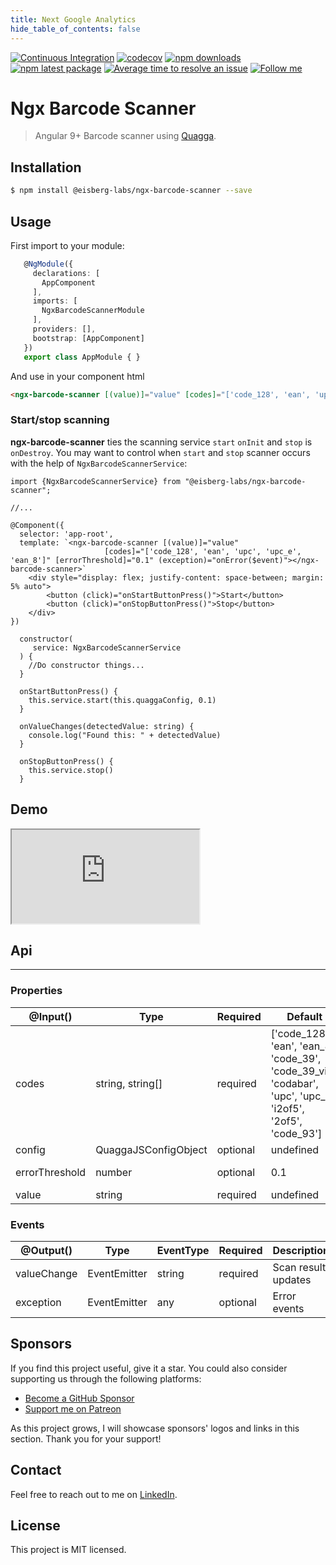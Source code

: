 ```yaml
---
title: Next Google Analytics
hide_table_of_contents: false
---
```


[![Continuous Integration](https://github.com/eisberg-labs/ngx-barcode-scanner/actions/workflows/ci.yml/badge.svg)](https://github.com/eisberg-labs/ngx-barcode-scanner/actions/workflows/ci.yml)
[![codecov](https://codecov.io/gh/eisberg-labs/ngx-barcode-scanner/branch/master/graph/badge.svg?token=GQCS6ZEVU3)](https://codecov.io/gh/eisberg-labs/ngx-barcode-scanner)
[![npm downloads](https://img.shields.io/npm/dm/@eisberg-labs/ngx-barcode-scanner.svg)](https://www.npmjs.com/package/@eisberg-labs/ngx-barcode-scanner)
[![npm latest package](https://img.shields.io/npm/v/@eisberg-labs/ngx-barcode-scanner/latest.svg)](https://www.npmjs.com/package/@eisberg-labs/ngx-barcode-scanner)
[![Average time to resolve an issue](https://isitmaintained.com/badge/resolution/eisberg-labs/ngx-barcode-scanner.svg)](https://isitmaintained.com/project/eisberg-labs/ngx-barcode-scanner 'Average time to resolve an issue')
[![Follow me](https://img.shields.io/badge/LinkedIn-0077B5?style=for-the-badge&logo=linkedin&logoColor=white)](https://www.linkedin.com/in/anamarjanica/)

# Ngx Barcode Scanner
> Angular 9+ Barcode scanner using [Quagga](https://github.com/ericblade/quagga2).

## Installation

```sh
$ npm install @eisberg-labs/ngx-barcode-scanner --save
```

## Usage
First import to your module:
```typescript
   @NgModule({
     declarations: [
       AppComponent
     ],
     imports: [
       NgxBarcodeScannerModule
     ],
     providers: [],
     bootstrap: [AppComponent]
   })
   export class AppModule { }

```
And use in your component html
```html
<ngx-barcode-scanner [(value)]="value" [codes]="['code_128', 'ean', 'upc', 'upc_e', 'ean_8']" [errorThreshold]="0.1" (exception)="onError($event)"></ngx-barcode-scanner>
```
### Start/stop scanning
**ngx-barcode-scanner** ties the scanning service `start` `onInit` and `stop` is `onDestroy`. You may want to control when `start` and `stop` scanner occurs with the help of `NgxBarcodeScannerService`:
```
import {NgxBarcodeScannerService} from "@eisberg-labs/ngx-barcode-scanner";

//...

@Component({
  selector: 'app-root',
  template: `<ngx-barcode-scanner [(value)]="value"
                     [codes]="['code_128', 'ean', 'upc', 'upc_e', 'ean_8']" [errorThreshold]="0.1" (exception)="onError($event)"></ngx-barcode-scanner>`
    <div style="display: flex; justify-content: space-between; margin: 5% auto">
        <button (click)="onStartButtonPress()">Start</button>
        <button (click)="onStopButtonPress()">Stop</button>
    </div>
})

  constructor(
     service: NgxBarcodeScannerService
  ) {
    //Do constructor things...
  }

  onStartButtonPress() {
    this.service.start(this.quaggaConfig, 0.1)
  }

  onValueChanges(detectedValue: string) {
    console.log("Found this: " + detectedValue)
  }

  onStopButtonPress() {
    this.service.stop()
  }
```

## Demo
<iframe src="https://codesandbox.io/embed/angular-15-ngx-barcode-scanner-forked-gbmqi9?fontsize=14&hidenavigation=1&theme=dark"
        style={{'width': '100%', 'height':'500px', 'border':0, 'border-radius': '4px', 'overflow':'hidden'}}
        title="angular-15-ngx-barcode-scanner (forked)"
        allow="accelerometer; ambient-light-sensor; camera; encrypted-media; geolocation; gyroscope; hid; microphone; midi; payment; usb; vr; xr-spatial-tracking"
        sandbox="allow-forms allow-modals allow-popups allow-presentation allow-same-origin allow-scripts"
></iframe>


## Api
---
### Properties

@Input() | Type | Required|Default|Description
---------|------|---------|-------|-------
codes | string, string[]| required | ['code_128', 'ean', 'ean_8', 'code_39', 'code_39_vin', 'codabar', 'upc', 'upc_e', 'i2of5', '2of5', 'code_93'] | Type of barcode algorithm to detect. Supported are *code_128*,*ean*,*ean_8*,*code_39*,*code_39_vin*,*codabar*,*upc*,*upc_e*,*i2of5*,*2of5*,*code_93*. Be aware that more codes you define, more possible false positives, and it might take longer to detect a barcode.
config | QuaggaJSConfigObject | optional | undefined | Optional [quagga](https://github.com/ericblade/quagga2/blob/253aa01999d0e4a912ca33b119c91fd15cd0294b/type-definitions/quagga.d.ts) config object (Define camera device id, media constraints ...).
errorThreshold | number | optional | 0.1 | Defines threshold of scan detect accuracy. Smaller the value, smaller chance of false positives.
value | string | required | undefined | Scan result outputs to value.

### Events

@Output() | Type | EventType | Required | Description
----------|------|-----------|----------|------------
valueChange | EventEmitter | string | required | Scan result updates
exception | EventEmitter | any | optional | Error events



## Sponsors

If you find this project useful, give it a star. You could also consider supporting us through the following platforms:
- [Become a GitHub Sponsor](https://github.com/sponsors/amarjanica)
- [Support me on Patreon](https://www.patreon.com/amarjanica)

As this project grows, I will showcase sponsors' logos and links in this section. Thank you for your support!

## Contact

Feel free to reach out to me on [LinkedIn](https://www.linkedin.com/in/anamarjanica/).

## License

This project is MIT licensed.
